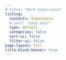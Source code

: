 ```yaml
---
# title: "Work experience"
listing:
  contents: Experience
  # sort: "date desc"
  type: default
  categories: false
  sort-ui: false
  filter-ui: false
page-layout: full
title-block-banner: true
---
```

